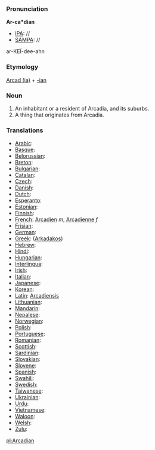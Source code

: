 ===Pronunciation===

'''Ar-ca*dian'''
*[[IPA]]: //
*[[SAMPA]]: //
ar-KE&Iuml;-dee-ahn
===Etymology===

[[Arcadia|Arcad (ia)]] + [[-ian]]
=== Noun ===

#An inhabitant or a resident of Arcadia, and its suburbs.
#A thing that originates from Arcadia.
===Translations===

*[[Arabic]]:
*[[Basque]]:
*[[Belorussian]]:
*[[Breton]]:
*[[Bulgarian]]:
*[[Catalan]]:
*[[Czech]]:
*[[Danish]]:
*[[Dutch]]:
*[[Esperanto]]:
*[[Estonian]]:
*[[Finnish]]:
*[[French]]: [[Arcadien]] ''m'', [[Arcadienne]] ''f''
*[[Frisian]]:
*[[German]]:
*[[Greek]]: ([[Arkadakos]])
*[[Hebrew]]:
*[[Hindi]]:
*[[Hungarian]]: 
*[[Interlingua]]:
*[[Irish]]:
*[[Italian]]:
*[[Japanese]]:
*[[Korean]]:
*[[Latin]]: [[Arcadiensis]]
*[[Lithuanian]]:
*[[Mandarin]]:
*[[Nepalese]]:
*[[Norwegian]]:
*[[Polish]]:
*[[Portuguese]]:
*[[Romanian]]:
*[[Scottish]]:
*[[Sardinian]]:
*[[Slovakian]]:
*[[Slovene]]:
*[[Spanish]]:
*[[Swahili]]:
*[[Swedish]]:
*[[Taiwanese]]:
*[[Ukrainian]]:
*[[Urdu]]:
*[[Vietnamese]]:
*[[Waloon]]:
*[[Welsh]]:
*[[Zulu]]:

[[pl:Arcadian]]